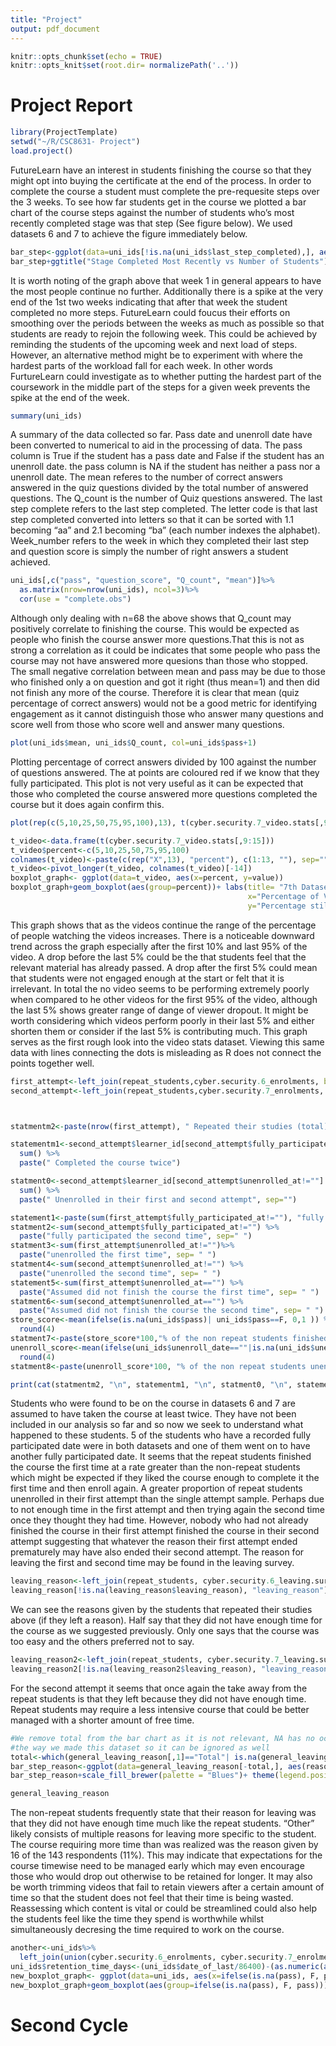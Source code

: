 ```yaml
---
title: "Project"
output: pdf_document
---
```


```r
knitr::opts_chunk$set(echo = TRUE)
knitr::opts_knit$set(root.dir= normalizePath('..'))
```


# Project Report

```r
library(ProjectTemplate)
setwd("~/R/CSC8631- Project")
load.project()
```

FutureLearn have an interest in students finishing the course so that they might opt into buying the certificate at the end of the process. In order to complete the course a student must complete the pre-requesite steps over the 3 weeks. To see how far students get in the course we plotted a bar chart of the course steps against the number of students who's most recently completed stage was that step (See figure below). We used datasets 6 and 7 to achieve the figure immediately below.

```r
bar_step<-ggplot(data=uni_ids[!is.na(uni_ids$last_step_completed),], aes(last_step_completed, fill=as.character(week_number)))
bar_step+ggtitle("Stage Completed Most Recently vs Number of Students") + labs(x="Stage Completed Most Recently", y="Number of Students")+ theme(axis.text.x = element_text(angle = 90, hjust = 1))+ scale_fill_discrete(name="Week:")+geom_bar() #scale_fill_manual uni_ids$last_step_completed
```

It is worth noting of the graph above that week 1 in general appears to have the most people continue no further. Additionally there is a spike at the very end of the 1st two weeks indicating that after that week the student completed no more steps. FutureLearn could foucus their efforts on smoothing over the periods between the weeks as much as possible so that students are ready to rejoin the following week. This could be achieved by reminding the students of the upcoming week and next load of steps. However, an alternative method might be to experiment with where the hardest parts of the workload fall for each week. In other words FurtureLearn could investigate as to whether putting the hardest part of the coursework  in the middle part of the steps for a given week prevents the spike at the end of the week. 

```r
summary(uni_ids)
```
A summary of the data collected so far. Pass date and unenroll date have been converted to numerical to aid in the processing of data. The pass column is True if the student has a pass date and False if the student has an unenroll date. the pass column is NA if the student has neither a pass nor a unenroll date. The mean referes to the number of correct answers answered in the quiz questions divided by the total number of answered questions. The Q_count is the number of Quiz questions answered. The last step complete refers to the last step completed. The letter code is that last step completed converted into letters so that it can be sorted with 1.1 becoming "aa" and 2.1 becoming "ba" (each number indexes the alphabet). Week_number refers to the week in which they completed their last step and question score is simply the number of right answers a student achieved.

```r
uni_ids[,c("pass", "question_score", "Q_count", "mean")]%>%
  as.matrix(nrow=nrow(uni_ids), ncol=3)%>%
  cor(use = "complete.obs")
```
Although only dealing with n=68 the above shows that Q_count may positively correlate to finishing the course. This would be expected as people who finish the course answer more questions.That this is not as strong a correlation as it could be indicates that some people who pass the course may not have answered more quesions than those who stopped. The small negative correlation between mean and pass may be due to those who finished only a on question and got it right (thus mean=1) and then did not finish any more of the course. Therefore it is clear that mean (quiz percentage of correct answers) would not be a good metric for identifying engagement as it cannot distinguish those who answer many questions and score well from those who score well and answer many questions.

```r
plot(uni_ids$mean, uni_ids$Q_count, col=uni_ids$pass+1)
```
Plotting percentage of correct answers divided by 100 against the number of questions answered. The at points are coloured red if we know that they fully participated. This plot is not  very useful as it can be expected that those who completed the course answered more questions completed the course but it does again confirm this.

```r
plot(rep(c(5,10,25,50,75,95,100),13), t(cyber.security.7_video.stats[,9:15]),  type="p", col=1:13, ylab= "Percentage still Viewing- %", xlab = "Percentage of Video Watched- %", main= "7th Dataset Video Stats Watchtime vs Students Still Watching")
```
```r
t_video<-data.frame(t(cyber.security.7_video.stats[,9:15]))
t_video$percent<-c(5,10,25,50,75,95,100)
colnames(t_video)<-paste(c(rep("X",13), "percent"), c(1:13, ""), sep="")
t_video<-pivot_longer(t_video, colnames(t_video)[-14])
boxplot_graph<- ggplot(data=t_video, aes(x=percent, y=value))
boxplot_graph+geom_boxplot(aes(group=percent))+ labs(title= "7th Dataset Video Stats Watchtime vs Students Still Watching Boxplot and Linear Regression",
                                                     x="Percentage of Video Watched- %",
                                                     y="Percentage still Viewing- %")+geom_smooth(method=lm, formula=y~x)
```

This graph shows that as the videos continue the range of the percentage of people watching the videos increases. There is a noticeable downward trend across the graph especially after the first 10% and last 95% of the video. A drop before the last 5% could be the that students feel that the relevant material has already passed. A drop after the first 5% could mean that students were not engaged enough at the start or felt that it is irrelevant. In total the no video seems to be performing extremely poorly when compared to he other videos for the first 95% of the video, although the last 5% shows greater range of dange of viewer dropout. It might be worth considering which videos perform poorly in their last 5% and either shorten them or consider if the last 5% is contributing much. This graph serves as the first rough look into the video stats dataset. Viewing this same data with lines connecting the dots is misleading as R does not connect the points together well. 

```r
first_attempt<-left_join(repeat_students,cyber.security.6_enrolments, by=c("learner_id"))
second_attempt<-left_join(repeat_students,cyber.security.7_enrolments, by=c("learner_id"))



statmentm2<-paste(nrow(first_attempt), " Repeated their studies (total)")

statementm1<-second_attempt$learner_id[second_attempt$fully_participated_at!=""] %in% first_attempt$learner_id[first_attempt$fully_participated_at!=""] %>%
  sum() %>%
  paste(" Completed the course twice") 

statment0<-second_attempt$learner_id[second_attempt$unenrolled_at!=""] %in% first_attempt$learner_id[first_attempt$unenrolled_at!=""] %>%
  sum() %>%
  paste(" Unenrolled in their first and second attempt", sep="")

statement1<-paste(sum(first_attempt$fully_participated_at!=""), "fully participated the first time", sep=" ")
statment2<-sum(second_attempt$fully_participated_at!="") %>%
  paste("fully participated the second time", sep=" ")
statment3<-sum(first_attempt$unenrolled_at!="")%>%
  paste("unenrolled the first time", sep= " ")
statment4<-sum(second_attempt$unenrolled_at!="") %>%
  paste("unenrolled the second time", sep= " ")
statement5<-sum(first_attempt$unenrolled_at=="") %>%
  paste("Assumed did not finish the course the first time", sep= " ")
statment6<-sum(second_attempt$unenrolled_at=="") %>%
  paste("Assumed did not finish the course the second time", sep= " ")
store_score<-mean(ifelse(is.na(uni_ids$pass)| uni_ids$pass==F, 0,1 )) %>%
  round(4)
statment7<-paste(store_score*100,"% of the non repeat students finished the course", sep="")
unenroll_score<-mean(ifelse(uni_ids$unenroll_date==""|is.na(uni_ids$unenroll_date), 0,1 )) %>%
  round(4)
statment8<-paste(unenroll_score*100, "% of the non repeat students unenrolled from the course", sep="" )

print(cat(statmentm2, "\n", statementm1, "\n", statment0, "\n", statement1, "\n", statment2, "\n", statment3, "\n", statment4, "\n", statement5, "\n", statment6, "\n", statment7, "\n", statment8, "\n"))
```
Students who were found to be on the course in datasets 6 and 7 are assumed to have taken the course at least twice. They have not been included in our analysis so far and so now we seek to understand what happened to these students. 5 of the students who have a recorded fully participated date were in both datasets and one of them went on to have another fully participated date. It seems that the repeat students finished the course the first time at a rate greater than the non-repeat students which might be expected if they liked the course enough to complete it the first time and then enroll again. A greater proportion of repeat students unenrolled in their first attempt than the single attempt sample. Perhaps due to not enough time in the first attempt and then trying again the second time once they thought they had time. However, nobody who had not already finished the course in their first attempt finished the course in their second attempt suggesting that whatever the reason their first attempt ended prematurely may have also ended their second attempt. The reason for leaving the first and second time may be found in the leaving survey.

```r
leaving_reason<-left_join(repeat_students, cyber.security.6_leaving.survey.responses, by=c("learner_id"))
leaving_reason[!is.na(leaving_reason$leaving_reason), "leaving_reason"]
```
We can see the reasons given by the students that repeated their studies above (if they left a reason). Half say that they did not have enough time for the course as we suggested previously. Only one says that the course was too easy and the others preferred not to say.

```r
leaving_reason2<-left_join(repeat_students, cyber.security.7_leaving.survey.responses, by=c("learner_id"))
leaving_reason2[!is.na(leaving_reason2$leaving_reason), "leaving_reason"]
```
For the second attempt it seems that once again the take away from the repeat students is that they left because they did not have enough time. Repeat students may require a less intensive course that could be better managed with a shorter amount of free time.

```r
#We remove total from the bar chart as it is not relevant, NA has no occurrences due to
#the way we made this dataset so it can be ignored as well
total<-which(general_leaving_reason[,1]=="Total"| is.na(general_leaving_reason[,1]))
bar_step_reason<-ggplot(data=general_leaving_reason[-total,], aes(reasons, frequency, fill=reasons))
bar_step_reason+scale_fill_brewer(palette = "Blues")+ theme(legend.position = "none",axis.text.x = element_text(debug = NULL))+ geom_col()+coord_flip()+ labs(title="Single Attempt Students Reasons for Leaving" ,x="Reasons", y="Frequency")

```
```r
general_leaving_reason
```
The non-repeat students frequently state that their reason for leaving was that they did not have enough time much like the repeat students. "Other" likely consists of multiple reasons for leaving more specific to the student. The course requiring more time than was realized was the reason given by 16 of the 143 respondents (11%). This may indicate that expectations for the course timewise need to be managed early which may even encourage those who would drop out otherwise to be retained for longer. It may also be worth trimming videos that fail to retain viewers after a certain amount of time so that the student does not feel that their time is being wasted. Reassessing which content is vital or could be streamlined could also help the students feel like the time they spend is worthwhile whilst simultaneously decresing the time required to work on the course.



```r
another<-uni_ids%>%
  left_join(union(cyber.security.6_enrolments, cyber.security.7_enrolments), by=c("learner_id"))
uni_ids$retention_time_days<-(uni_ids$date_of_last/86400)-(as.numeric(as.POSIXct(another$enrolled_at ,format="%Y-%m-%d %H:%M:%S"))/86400)
new_boxplot_graph<- ggplot(data=uni_ids, aes(x=ifelse(is.na(pass), F, pass), y=retention_time_days))
new_boxplot_graph+geom_boxplot(aes(group=ifelse(is.na(pass), F, pass)))
```

# Second Cycle